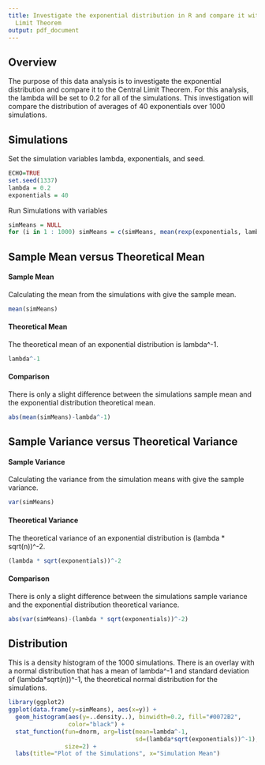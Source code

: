 ```yaml
---
title: Investigate the exponential distribution in R and compare it with the Central
  Limit Theorem
output: pdf_document
---
```


## Overview

The purpose of this data analysis is to investigate the exponential distribution
and compare it to the Central Limit Theorem. For this analysis, the lambda will
be set to 0.2 for all of the simulations. This investigation will compare the
distribution of averages of 40 exponentials over 1000 simulations.

## Simulations

Set the simulation variables lambda, exponentials, and seed.

```r
ECHO=TRUE
set.seed(1337)
lambda = 0.2
exponentials = 40
```

Run Simulations with variables

```r
simMeans = NULL
for (i in 1 : 1000) simMeans = c(simMeans, mean(rexp(exponentials, lambda)))
```

## Sample Mean versus Theoretical Mean

#### Sample Mean

Calculating the mean from the simulations with give the sample mean.

```r
mean(simMeans)
```

#### Theoretical Mean

The theoretical mean of an exponential distribution is lambda^-1.

```r
lambda^-1
```

#### Comparison

There is only a slight difference between the simulations sample mean and the
exponential distribution theoretical mean.

```r
abs(mean(simMeans)-lambda^-1)
```

## Sample Variance versus Theoretical Variance

#### Sample Variance

Calculating the variance from the simulation means with give the sample
variance.

```r
var(simMeans)
```

#### Theoretical Variance

The theoretical variance of an exponential distribution is
(lambda \* sqrt(n))^-2.

```r
(lambda * sqrt(exponentials))^-2
```

#### Comparison

There is only a slight difference between the simulations sample variance and
the exponential distribution theoretical variance.

```r
abs(var(simMeans)-(lambda * sqrt(exponentials))^-2)
```

## Distribution

This is a density histogram of the 1000 simulations. There is an overlay with a
normal distribution that has a mean of lambda^-1 and standard deviation of
(lambda\*sqrt(n))^-1, the theoretical normal distribution for the simulations.

```r
library(ggplot2)
ggplot(data.frame(y=simMeans), aes(x=y)) +
  geom_histogram(aes(y=..density..), binwidth=0.2, fill="#0072B2",
                 color="black") +
  stat_function(fun=dnorm, arg=list(mean=lambda^-1,
                                    sd=(lambda*sqrt(exponentials))^-1),
                size=2) +
  labs(title="Plot of the Simulations", x="Simulation Mean")
```
